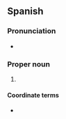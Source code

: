 ==Spanish==
{{wikipedia|lang=es}}

===Pronunciation===
* {{es-IPA|té él cé áh én}}

===Proper noun===
{{es-proper noun|g=m|head=[[el]] TLCAN}}

# {{initialism of|es|[[tratado|Tratado]] [[de]] [[libre comercio|Libre Comercio]] de [[América del Norte]]|gloss=North American Free Trade Agreement|dot=;}} {{l|en|NAFTA}}

====Coordinate terms====
* {{l|es|AEUMC|gloss=Acuerdo Estados Unidos-México-Canadá}}